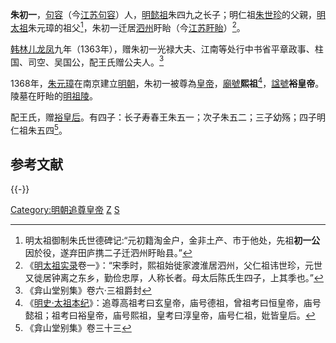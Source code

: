 {{中国宗室信息框
|名稱=<small>追尊</small>熙祖裕皇帝<br />朱初一
|姓名=朱初一
|出生日期=
|出生地=句容
|逝世日期=
|逝世地=
|廟號=熙祖
|諡號='''裕'''皇帝
|陵墓=[[明祖陵|明祖陵]]
|父=<small>追尊</small>懿祖恒皇帝[[朱四九|朱四九]]
|母=<small>追尊</small>[[恒皇后|恒皇后]]侯氏
|皇后=<small>追尊</small>[[裕皇后|裕皇后]]王氏
|亲属=* 二弟 朱初二
* 三弟 朱初五（朱孝）
* 四弟 朱初十
|子嗣=* 长子 <small>追封</small>寿春王[[朱五一|朱五一]]
* 次子 [[朱五二|朱五二]]
* 三子 幼殇
* 四子 <small>追尊</small>仁祖淳皇帝[[朱世珍|朱世珍]]
}}
'''朱初一'''，[[句容|句容]]（今[[江苏|江苏]][[句容|句容]]）人，[[明懿祖|明懿祖]]朱四九之长子；明仁祖[[朱世珍|朱世珍]]的父親，[[明太祖|明太祖]]朱元璋的祖父<ref>明太祖御制朱氏世德碑记:“元初籍淘金户，金非土产、市于他处，先祖'''初一公'''因於役，遂弃田庐携二子迁泗州盱眙县。”</ref>，朱初一迁居[[泗州|泗州]]盱眙（今[[江苏|江苏]][[盱眙|盱眙]]）<ref>《[[明太祖实录|明太祖实录]]卷一》：“宋季时，熙祖始徙家渡淮居泗州，父仁祖讳世珍，元世又徙居钟离之东乡，勤俭忠厚，人称长者。母太后陈氏生四子，上其季也。”</ref>。

[[韩林儿|韩林儿]][[龙凤_(韩林儿)|龙凤]]九年（1363年），赠朱初一光禄大夫、江南等处行中书省平章政事、柱国、司空、吴国公，配王氏赠公夫人。<ref>《弇山堂别集》卷六·三祖爵封</ref>

1368年，[[朱元璋|朱元璋]]在南京建立[[明朝|明朝]]，朱初一被尊為[[皇帝|皇帝]]，[[廟號|廟號]]'''熙祖'''<ref>《[[s:明史/卷2|明史·太祖本纪]]》：追尊高祖考曰玄皇帝，庙号德祖，曾祖考曰恒皇帝，庙号懿祖；祖考曰裕皇帝，庙号熙祖，皇考曰淳皇帝，庙号仁祖，妣皆皇后。</ref>，[[諡號|諡號]]'''裕皇帝'''。陵墓在盱眙的[[明祖陵|明祖陵]]。

配王氏，赠[[裕皇后|裕皇后]]。有四子：长子寿春王朱五一；次子朱五二；三子幼殇；四子明仁祖朱五四<ref>《弇山堂别集》卷三十三</ref>。

== 参考文献 ==
{{Reflist|30em}}

{{-}}
{{中国皇帝|父親明懿祖[[朱四九|朱四九]]|兒子明仁祖[[朱世珍|朱世珍]]|大明皇帝|（受孙子[[朱元璋|朱元璋]]追尊）}}
{{明朝君主}}
{{明朝皇陵}}

[[Category:明朝追尊皇帝|Category:明朝追尊皇帝]]
[[Category:元朝人|Z]]
[[Category:朱姓|S]]

{{元朝人物小作品}}